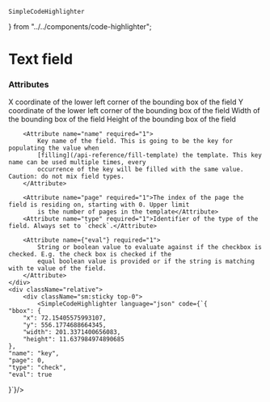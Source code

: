     SimpleCodeHighlighter
} from "../../components/code-highlighter";


# Text field

### Attributes
<Grid>
    <div>
        <Attribute name="bbox.x" required="1">
            X coordinate of the lower left corner of the bounding box of the field
        </Attribute>
        <Attribute name="bbox.y" required="1">
            Y coordinate of the lower left corner of the bounding box of the field
        </Attribute>
        <Attribute name="bbox.width" required="1">
            Width of the bounding box of the field
        </Attribute>
        <Attribute name="bbox.height" required="1">
            Height of the bounding box of the field
        </Attribute>

        <Attribute name="name" required="1">
            Key name of the field. This is going to be the key for populating the value when
            [filling](/api-reference/fill-template) the template. This key name can be used multiple times, every
            occurrence of the key will be filled with the same value. Caution: do not mix field types.
        </Attribute>

        <Attribute name="page" required="1">The index of the page the field is residing on, starting with 0. Upper limit
            is the number of pages in the template</Attribute>
        <Attribute name="type" required="1">Identifier of the type of the field. Always set to `check`.</Attribute>

        <Attribute name={"eval"} required="1">
            String or boolean value to evaluate against if the checkbox is checked. E.g. the check box is checked if the
            equal boolean value is provided or if the string is matching with te value of the field.
        </Attribute>
    </div>
    <div className="relative">
        <div className="sm:sticky top-0">
            <SimpleCodeHighlighter language="json" code={`{
    "bbox": {
        "x": 72.15405575993107,
        "y": 556.1774688664345,
        "width": 201.3371400656083,
        "height": 11.637984974890685
    },
    "name": "key",
    "page": 0,
    "type": "check",
    "eval": true
}`}/>
        </div>
    </div>
</Grid>

